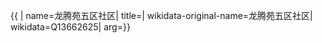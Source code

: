 {{ {{{1|PRC admin/showdata}}}|
name=龙腾苑五区社区|
title=|
wikidata-original-name=龙腾苑五区社区|
wikidata=Q13662625|
arg={{{arg|}}}}}